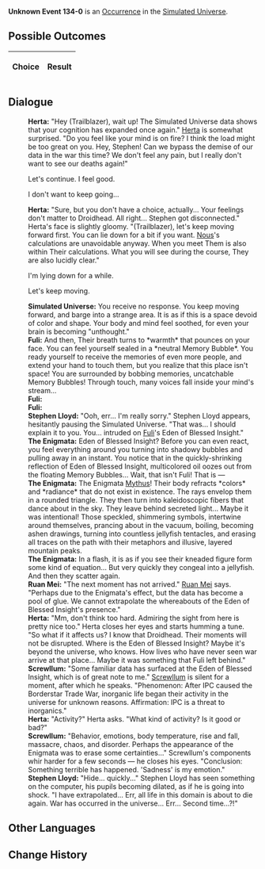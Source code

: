 {{Simulated Universe Event Infobox
|title         = Unknown Event 134-0
|image         = undefined.png
|type          =
|domains_su    = 
|domains_ext   = 
|domains_swarm = 
|domains_gng   = 
|requirements  =
|prev          = 
|next          = 
|indexRewards  =
|characters    = Herta;Ruan Mei;Fuli;Mythus;Nous;Screwllum
}}
'''Unknown Event 134-0''' is an [[Simulated Universe/Occurrence|Occurrence]] in the [[Simulated Universe]].

==Possible Outcomes==
{| class="article-table"
!Choice
!Result

|}

<!--
==Gameplay Notes==

-->
==Dialogue==
{{Dialogue Start}}
:'''Herta:''' "Hey (Trailblazer), wait up! The Simulated Universe data shows that your cognition has expanded once again." [[Herta]] is somewhat surprised. "Do you feel like your mind is on fire? I think the load might be too great on you. Hey, Stephen! Can we bypass the demise of our data in the war this time? We don't feel any pain, but I really don't want to see our deaths again!"
:{{DIcon|Arrow}} Let's continue. I feel good.
:{{DIcon|Arrow}} I don't want to keep going...
:'''Herta:''' "Sure, but you don't have a choice, actually... Your feelings don't matter to Droidhead. All right... Stephen got disconnected." Herta's face is slightly gloomy. "(Trailblazer), let's keep moving forward first. You can lie down for a bit if you want. [[Nous]]'s calculations are unavoidable anyway. When you meet Them is also within Their calculations. What you will see during the course, They are also lucidly clear."
:{{DIcon|Arrow}} I'm lying down for a while.
:{{DIcon|Arrow}} Let's keep moving.
:'''Simulated Universe:''' You receive no response. You keep moving forward, and barge into a strange area. It is as if this is a space devoid of color and shape. Your body and mind feel soothed, for even your brain is becoming "unthought."
:'''Fuli:''' And then, Their breath turns to *warmth* that pounces on your face. You can feel yourself sealed in a *neutral Memory Bubble*. You ready yourself to receive the memories of even more people, and extend your hand to touch them, but you realize that this place isn't space! You are surrounded by bobbing memories, uncatchable Memory Bubbles! Through touch, many voices fall inside your mind's stream...
:'''Fuli:''' {{Color|Keyword|Eden of Blessed Insight argues that a more massive, horrifying war will erupt when a certain anti-virus program is activated.}}
:'''Fuli:''' {{Color|Keyword|Anti-virus emotions rare disease &mdash; certain unknown emotion decrypts anti-password &mdash; it thinks running the energy breaks the fundamental program.}}
:'''Stephen Lloyd:''' "Ooh, err... I'm really sorry." Stephen Lloyd appears, hesitantly pausing the Simulated Universe. "That was... I should explain it to you. You... intruded on [[Fuli]]'s Eden of Blessed Insight."
:'''The Enigmata:''' Eden of Blessed Insight? Before you can even react, you feel everything around you turning into shadowy bubbles and pulling away in an instant. You notice that in the quickly-shrinking reflection of Eden of Blessed Insight, multicolored oil oozes out from the floating Memory Bubbles... Wait, that isn't Fuli! That is &mdash;
:'''The Enigmata:''' The Enigmata [[Mythus]]! Their body refracts *colors* and *radiance* that do not exist in existence. The rays envelop them in a rounded triangle. They then turn into kaleidoscopic fibers that dance about in the sky. They leave behind secreted light... Maybe it was intentional! Those speckled, shimmering symbols, intertwine around themselves, prancing about in the vacuum, boiling, becoming ashen drawings, turning into countless jellyfish tentacles, and erasing all traces on the path with their metaphors and illusive, layered mountain peaks.
:'''The Enigmata:''' In a flash, it is as if you see their kneaded figure form some kind of equation... But very quickly they congeal into a jellyfish. And then they scatter again.
:'''Ruan Mei:''' "The next moment has not arrived." [[Ruan Mei]] says. "Perhaps due to the Enigmata's effect, but the data has become a pool of glue. We cannot extrapolate the whereabouts of the Eden of Blessed Insight's presence."
:'''Herta:''' "Mm, don't think too hard. Admiring the sight from here is pretty nice too." Herta closes her eyes and starts humming a tune. "So what if it affects us? I know that Droidhead. Their moments will not be disrupted. Where is the Eden of Blessed Insight? Maybe it's beyond the universe, who knows. How lives who have never seen war arrive at that place... Maybe it was something that Fuli left behind."
:'''Screwllum:''' "Some familiar data has surfaced at the Eden of Blessed Insight, which is of great note to me." [[Screwllum]] is silent for a moment, after which he speaks. "Phenomenon: After IPC caused the Borderstar Trade War, inorganic life began their activity in the universe for unknown reasons. Affirmation: IPC is a threat to inorganics."
:'''Herta:''' "Activity?" Herta asks. "What kind of activity? Is it good or bad?"
:'''Screwllum:''' "Behavior, emotions, body temperature, rise and fall, massacre, chaos, and disorder. Perhaps the appearance of the Enigmata was to erase some certainties..." Screwllum's components whir harder for a few seconds &mdash; he closes his eyes. "Conclusion: Something terrible has happened. 'Sadness' is my emotion."
:'''Stephen Lloyd:''' "Hide... quickly..." Stephen Lloyd has seen something on the computer, his pupils becoming dilated, as if he is going into shock. "I have extrapolated... Err, all life in this domain is about to die again. War has occurred in the universe... Err... Second time...?!"
{{Dialogue End}}

==Other Languages==
{{Other Languages
|en   = 
|zhs  = 
|zht  = 
|ja   = 
|ko   = 
|es   = 
|fr   = 
|ru   = 
|th   = 
|vi   = 
|de   = 
|id   = 
|pt   = 
}}

==Change History==
{{Change History|<!--unknown-->}}
